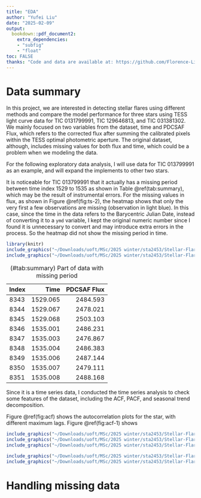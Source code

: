 ```yaml
---
title: "EDA"
author: "Yufei Liu"
date: "2025-02-09"
output:
  bookdown::pdf_document2:
    extra_dependencies: 
    - "subfig"
    - "float"
toc: FALSE
thanks: "Code and data are available at: https://github.com/Florence-Liu/Stellar-Flare"
---
```

# Data summary

In this project, we are interested in detecting stellar flares using different methods and compare the model performance for three stars using TESS light curve data for TIC 0131799991, TIC 129646813, and TIC 031381302. We mainly focused on two variables from the dataset, time and PDCSAF Flux, which refers to the corrected flux after summing the calibrated pixels within the TESS optimal photometric aperture. The original dataset, although, includes missing values for both flux and time, which could be a problem when we modeling the data.

For the following exploratory data analysis, I will use data for TIC 013799991 as an example, and will expand the implements to other two stars.

It is noticeable for TIC 013799991 that it actually has a missing period between time index 1529 to 1535 as shown in Table @ref(tab:summary), which may be the result of instrumental errors. For the missing values in flux, as shown in Figure @ref(fig:ts-2), the heatmap shows that only the very first a few observations are missing (observation in light blue). In this case, since the time in the data refers to the Barycentric Julian Date, instead of converting it to a `ymd` variable, I kept the original numeric number since I found it is unnecessary to convert and may introduce extra errors in the process. So the heatmap did not show the missing period in time.

```r
library(knitr)
include_graphics("~/Downloads/uoft/MSc/2025 winter/sta2453/Stellar-Flare/Output/Figure/ts_plot_before_013.png")
include_graphics("~/Downloads/uoft/MSc/2025 winter/sta2453/Stellar-Flare/Output/Figure/heatmap_013.png")
```




|Index|   Time  | PDCSAF Flux|
|:----|--------:|-----------:|
|8343 | 1529.065|    2484.593|
|8344 | 1529.067|    2478.021|
|8345 | 1529.068|    2503.103|
|8346 | 1535.001|    2486.231|
|8347 | 1535.003|    2476.867|
|8348 | 1535.004|    2486.383|
|8349 | 1535.006|    2487.144|
|8350 | 1535.007|    2479.111|
|8351 | 1535.008|    2488.168|
Table: (\#tab:summary) Part of data with missing period

Since it is a time series data, I conducted the time series analysis to check some features of the dataset, including the ACF, PACF, and seasonal trend decomposition.

Figure @ref(fig:acf) shows the autocorrelation plots for the star, with different maximum lags. Figure @ref(fig:acf-1) shows 

```r
include_graphics("~/Downloads/uoft/MSc/2025 winter/sta2453/Stellar-Flare/Output/Figure/ACF_013_max50.png")
include_graphics("~/Downloads/uoft/MSc/2025 winter/sta2453/Stellar-Flare/Output/Figure/first_differnce_013.png")
include_graphics("~/Downloads/uoft/MSc/2025 winter/sta2453/Stellar-Flare/Output/Figure/ACF_013_max500.png")
```

```r
include_graphics("~/Downloads/uoft/MSc/2025 winter/sta2453/Stellar-Flare/Output/Figure/PACF_013.png")
include_graphics("~/Downloads/uoft/MSc/2025 winter/sta2453/Stellar-Flare/Output/Figure/decomposition_013.png")
```


# Handling missing data


